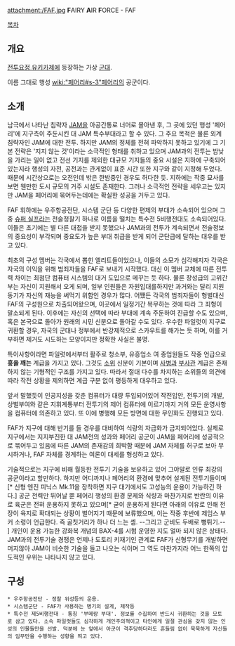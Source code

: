attachment:/FAF.jpg
'''F'''AIRY '''A'''IR '''F'''ORCE - FAF

[[목차]]

== 개요 ==
[[전투요정 유키카제]]에 등장하는 가상 [[군대]].

이름 그대로 행성 [[wiki:"페어리#s-3"페어리]]의 공군이다.

== 소개 ==
남극에서 나타난 침략자 [[JAM]]을 아공간통로 너머로 몰아낸 후, 그 곳에 있던 행성 '페어리'에 지구측이 주둔시킨 대 JAM 특수부대라고 할 수 있다. 그 주요 목적은 물론 외계 침략자인 JAM에 대한 전투. 하지만 JAM의 정체를 전혀 파악하지 못하고 있기에 그 기본 전략은 '지지 않는 것'이라는 소극적인 형태를 취하고 있으며 JAM과의 전투는 밤낮을 가리는 일이 없고 전선 기지를 제외한 대규모 기지들의 중요 시설은 지하에 구축되어 있는지라 행성의 자전, 공전과는 관게없이 표준 시간 또한 지구와 같이 지정해 두었다. 때문에 시간상으로는 오전인데 밖은 한밤중인 경우도 허다한 듯. 지하에는 작중 묘사를 보면 웬만한 도시 규모의 거주 시설도 존재한다. 그러나 소극적인 전략을 세우고는 있지만 JAM을 페어리에 묶어두는데에는 확실한 성공을 거두고 있다.

FAF 휘하에는 우주항공전단, 시스템 군단 등 다양한 편제의 부대가 소속되어 있으며 그중 [[슈퍼 실프]]라는 전술정찰기 하나로 이름을 떨치는 특수전 5비행전대도 소속되어있다. 이들은 초기에는 별 다른 대접을 받지 못했으나 JAM과의 전투가 계속되면서 전술정보의 중요성이 부각되며 중요도가 높은 부대 취급을 받게 되어 군단급에 달하는 대우를 받고 있다.

최초의 구성 멤버는 각국에서 뽑힌 엘리트들이었으나, 이들의 소모가 심각해지자 각국은 자국의 이익을 위해 범죄자들을 FAF로 보내기 시작했다. 대신 이 멤버 교체에 따른 전투력 차이는 최첨단 컴퓨터 시스템의 대거 도입으로 메꾸는 듯 하다. 물론 장성급의 고위간부는 자신이 지원해서 오게 되며, 일부 인원들은 자원입대를하지만 과거와는 달리 지원동기가 자신의 재능을 써먹기 위함인 경우가 많다. 어쨌든 각국의 범죄자들이 형벌대신 FAF의 구성원으로 차출되어왔으며, 이곳에서 일정기간 복무하는 것에 따라 그 죄형이 말소되게 된다. 이후에는 자신의 선택에 따라 부대에 계속 주둔하여 진급할 수도 있으며, 혹은 본국으로 돌아가 원래의 시민 신분으로 돌아갈 수도 있다. 우수한 파일럿이 지구로 귀환할 경우, 자국의 군대나 정부에서 반강제적으로 스카우트를 해가는 듯 하며, 이를 거부하면 제거도 시도하는 모양이지만 정확한 사실은 불명. 

특이사항이라면 파일럿에서부터 활주로 청소부, 유흥업소 여 종업원들도 작중 언급으로 '''흥을 깨는''' 계급을 가지고 있다. 그것도 [[소위]] 신분이 기본이며 [[사병]]과 [[부사관]] 계급은 존재하지 않는 기형적인 구조를 가지고 있다. 따라서 절대 다수를 차지하는 소위들의 의견에 따라 작전 상황을 제외하면 계급 구분 없이 평등하게 대우하고 있다. 

앞서 말했듯이 인공지성을 갖춘 컴퓨터가 대량 투입되어있어 작전입안, 전투기의 개발, 상벌부여와 같은 지휘계통부터 전투기의 제어 컴퓨터에 이르기까지 거의 모든 운영사항을 컴퓨터에 의존하고 있다. 또 이에 병행해 모든 방면에 대한 무인화도 진행되고 있다. 

FAF가 지구에 대해 반기를 들 경우를 대비하여 식량의 자급화가 금지되어있다. 실제로 지구에서는 지지부진한 대 JAM전의 성과와 페어리 공군이 JAM을 페어리에 성공적으로 묶어두고 있음에 따른 JAM의 존재감의 희박함 때문에 JAM 자체를 허구로 보아 무시하거나, FAF 자체를 경계하는 여론이 대세를 형성하고 있다. 

기술적으로는 지구에 비해 월등한 전투기 기술을 보유하고 있어 그야말로 인류 최강의 공군이라고 할만하다. 하지만 어디까지나 페어리의 환경에 맞추어 설계된 전투기들이며[* 신형 엔진 피닉스 Mk.11을 장착하면 지구 대기에서도 고성능의 운용이 가능하긴 하다.] 공군 전력만 뛰어날 뿐 페어리 행성의 환경 문제와 식량과 마찬가지로 반란의 이유로 육군은 전혀 운용하지 못하고 있으며[* 굳이 운용하게 된다면 아래의 이유로 인해 전장이 육지로 확대되는 상황이 벌어지기 때문에 보류했으며, 이는 작중 후반에 제임스 부커 소령이 언급한다. 즉 골칫거리가 하나 더 느는 셈. --그리고 군비도 두배로 뻥튀기.-- ] 개인이 운용 가능한 강화복 개념의 BAX-4를 시험 운영한 지도 얼마 되지 않은 상태다. JAM과의 전투기술 경쟁은 언제나 도토리 키재기인 관계로 FAF가 신형무기를 개발하면 머지않아 JAM이 비슷한 기술을 들고 나오는 식이며 그 역도 마찬가지라 어느 한쪽의 압도적인 우위는 나타나지 않고 있다.

== 구성 ==
 * 우주항공전단 - 정찰 위성등의 운용.
 * 시스템군단 - FAF가 사용하는 병기의 설계, 제작등
 * 특수전 제5비행전대 - 통칭 '부메랑 부대'. 정보를 수집하여 반드시 귀환하는 것을 모토로 삼고 있다. 소속 파일럿들도 심각하게 개인주의적이고 타인에게 일절 관심을 갖지 않는 인성의 인물들만을 선발. 덕분에 눈 앞에서 아군이 격추당하더라도 흔들림 없이 묵묵하게 자신들의 임무만을 수행하는 성향을 띄고 있다. 
